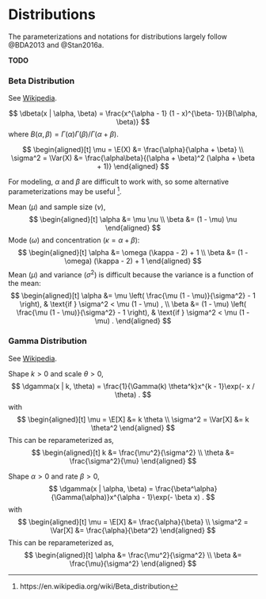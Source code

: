 # Distributions

The parameterizations and notations for distributions largely follow @BDA2013 and @Stan2016a.

**TODO**

### Beta Distribution

See [Wikipedia](https://en.wikipedia.org/wiki/Beta_distribution).

$$
\dbeta(x | \alpha, \beta) = \frac{x^{\alpha - 1} (1 - x)^{\beta- 1}}{B(\alpha, \beta)}
$$
where $B(\alpha, \beta) = \Gamma(\alpha) \Gamma(\beta) / \Gamma(\alpha + \beta)$.

$$
\begin{aligned}[t]
\mu = \E(X) &= \frac{\alpha}{\alpha + \beta} \\
\sigma^2 = \Var(X) &= \frac{\alpha\beta}{(\alpha + \beta)^2 (\alpha + \beta + 1)}
\end{aligned}
$$

For modeling, $\alpha$ and $\beta$ are difficult to work with, so some alternative parameterizations may be useful [^param].

[^param]: https://en.wikipedia.org/wiki/Beta_distribution

Mean ($\mu$) and sample size ($\nu$),
$$
\begin{aligned}[t]
\alpha &= \mu \nu \\
\beta  &= (1 - \mu) \nu
\end{aligned}
$$
Mode ($\omega$) and concentration ($\kappa = \alpha + \beta$):
$$
\begin{aligned}[t]
\alpha &= \omega (\kappa - 2) + 1 \\
\beta  &= (1 - \omega) (\kappa - 2) + 1
\end{aligned}
$$
Mean ($\mu$) and variance ($\sigma^2$) is difficult because the variance is a function of the mean:
$$
\begin{aligned}[t]
\alpha &= \mu \left( \frac{\mu (1 - \mu)}{\sigma^2} - 1 \right), & \text{if } \sigma^2 < \mu (1 - \mu) , \\
\beta &= (1 - \mu) \left( \frac{\mu (1 - \mu)}{\sigma^2} - 1 \right), & \text{if } \sigma^2 < \mu (1 - \mu) .
\end{aligned}
$$


### Gamma Distribution

See [Wikipedia](https://en.wikipedia.org/wiki/Gamma_distribution).

Shape $k > 0$ and scale $\theta > 0$,
$$
\dgamma(x | k, \theta) = \frac{1}{\Gamma(k) \theta^k}x^{k - 1}\exp(- x / \theta) .
$$
with 
$$
\begin{aligned}[t]
\mu = \E[X] &= k \theta \\
\sigma^2 = \Var[X] &= k \theta^2
\end{aligned}
$$
This can be reparameterized as,
$$
\begin{aligned}[t]
k &= \frac{\mu^2}{\sigma^2} \\
\theta &= \frac{\sigma^2}{\mu}
\end{aligned}
$$

Shape $\alpha > 0$ and rate $\beta > 0$,
$$
\dgamma(x | \alpha, \beta) = \frac{\beta^\alpha}{\Gamma(\alpha)}x^{\alpha - 1}\exp(- \beta x) .
$$
with
$$
\begin{aligned}[t]
\mu = \E[X] &= \frac{\alpha}{\beta} \\
\sigma^2 = \Var[X] &= \frac{\alpha}{\beta^2}
\end{aligned}
$$
This can be reparameterized as,
$$
\begin{aligned}[t]
\alpha &= \frac{\mu^2}{\sigma^2} \\
\beta &= \frac{\mu}{\sigma^2}
\end{aligned}
$$
